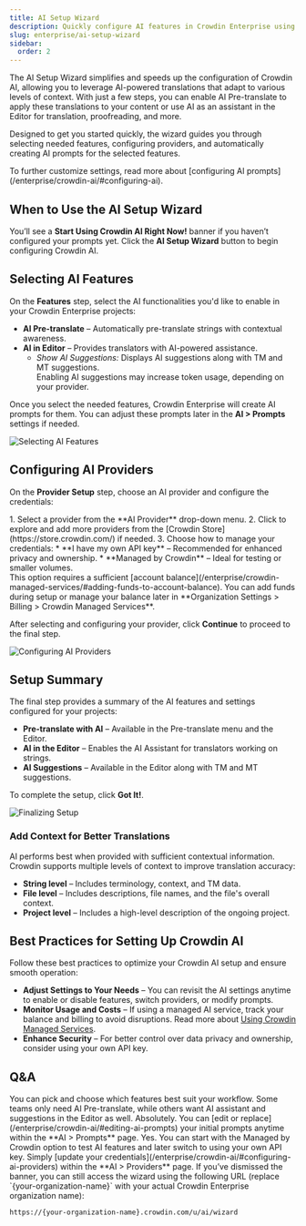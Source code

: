 ```yaml
---
title: AI Setup Wizard
description: Quickly configure AI features in Crowdin Enterprise using the AI Setup Wizard
slug: enterprise/ai-setup-wizard
sidebar:
  order: 2
---
```



The AI Setup Wizard simplifies and speeds up the configuration of Crowdin AI, allowing you to leverage AI-powered translations that adapt to various levels of context. With just a few steps, you can enable AI Pre-translate to apply these translations to your content or use AI as an assistant in the Editor for translation, proofreading, and more.

Designed to get you started quickly, the wizard guides you through selecting needed features, configuring providers, and automatically creating AI prompts for the selected features.

<ReadMore>
  To further customize settings, read more about [configuring AI prompts](/enterprise/crowdin-ai/#configuring-ai).
</ReadMore>

## When to Use the AI Setup Wizard

You’ll see a **Start Using Crowdin AI Right Now!** banner if you haven’t configured your prompts yet. Click the **AI Setup Wizard** button to begin configuring Crowdin AI.

## Selecting AI Features

On the **Features** step, select the AI functionalities you'd like to enable in your Crowdin Enterprise projects:

* **AI Pre-translate** &ndash; Automatically pre-translate strings with contextual awareness.
* **AI in Editor** &ndash; Provides translators with AI-powered assistance.
  * *Show AI Suggestions:* Displays AI suggestions along with TM and MT suggestions.
    <Aside type="caution">
      Enabling AI suggestions may increase token usage, depending on your provider.
    </Aside>

Once you select the needed features, Crowdin Enterprise will create AI prompts for them. You can adjust these prompts later in the **AI > Prompts** settings if needed.

<Image src={features} alt="Selecting AI Features" />

## Configuring AI Providers

On the **Provider Setup** step, choose an AI provider and configure the credentials:

<Steps>
  1. Select a provider from the **AI Provider** drop-down menu.
  2. Click <Icon name="mdi:plus" class="inline-icon" /> to explore and add more providers from the [Crowdin Store](https://store.crowdin.com/) if needed.
  3. Choose how to manage your credentials:
     * **I have my own API key** &ndash; Recommended for enhanced privacy and ownership.
     * **Managed by Crowdin** &ndash; Ideal for testing or smaller volumes.
        <Aside>This option requires a sufficient [account balance](/enterprise/crowdin-managed-services/#adding-funds-to-account-balance). You can add funds during setup or manage your balance later in **Organization Settings > Billing > Crowdin Managed Services**.</Aside>
</Steps>

After selecting and configuring your provider, click **Continue** to proceed to the final step.

<Image src={providers} alt="Configuring AI Providers" />

## Setup Summary

The final step provides a summary of the AI features and settings configured for your projects:

* **Pre-translate with AI** &ndash; Available in the Pre-translate menu and the Editor.
* **AI in the Editor** &ndash; Enables the AI Assistant for translators working on strings.
* **AI Suggestions** &ndash; Available in the Editor along with TM and MT suggestions.

To complete the setup, click **Got It!**.

<Image src={summary} alt="Finalizing Setup" />

### Add Context for Better Translations

AI performs best when provided with sufficient contextual information. Crowdin supports multiple levels of context to improve translation accuracy:

* **String level** &ndash; Includes terminology, context, and TM data.
* **File level** &ndash; Includes descriptions, file names, and the file's overall context.
* **Project level** &ndash; Includes a high-level description of the ongoing project.

## Best Practices for Setting Up Crowdin AI

Follow these best practices to optimize your Crowdin AI setup and ensure smooth operation:

* **Adjust Settings to Your Needs** &ndash; You can revisit the AI settings anytime to enable or disable features, switch providers, or modify prompts.
* **Monitor Usage and Costs** &ndash; If using a managed AI service, track your balance and billing to avoid disruptions. <ReadMore>Read more about [Using Crowdin Managed Services](/enterprise/crowdin-managed-services/#using-crowdin-managed-services).</ReadMore>
* **Enhance Security** &ndash; For better control over data privacy and ownership, consider using your own API key.

## Q&A

<QuestionAnswer title="Which AI features do I have to enable?">
  You can pick and choose which features best suit your workflow. Some teams only need AI Pre-translate, while others want AI assistant and suggestions in the Editor as well.
</QuestionAnswer>
<QuestionAnswer title="Can I modify the prompts later?">
  Absolutely. You can [edit or replace](/enterprise/crowdin-ai/#editing-ai-prompts) your initial prompts anytime within the **AI > Prompts** page.
</QuestionAnswer>
<QuestionAnswer title="Can I try Crowdin AI using the Managed by Crowdin option and later switch to my own credentials?">
  Yes. You can start with the Managed by Crowdin option to test AI features and later switch to using your own API key. Simply [update your credentials](/enterprise/crowdin-ai/#configuring-ai-providers) within the **AI > Providers** page.
</QuestionAnswer>
<QuestionAnswer title="How can I access the AI Setup Wizard if I dismissed the banner?">
  If you’ve dismissed the banner, you can still access the wizard using the following URL (replace `{your-organization-name}` with your actual Crowdin Enterprise organization name):

  ```
  https://{your-organization-name}.crowdin.com/u/ai/wizard
  ```
</QuestionAnswer>
